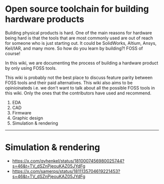 # Open source toolchain for building hardware products

Building physical products is hard.
One of the main reasons for hardware being hard is that the tools that are most commonly used are out of reach for someone who is just starting out. It could be SolidWorks, Altium, Ansys, Keil/IAR, and many more.
So how do you learn by building?! FOSS of course!

In this wiki, we are documenting the process of building a hardware product by only using FOSS tools. 

This wiki is probably not the best place to discuss feature parity between FOSS tools and their paid alternatives. This wiki also aims to be opinioinateds i.e. we don't want to talk about all the possible FOSS tools in this wiki. Only the ones that the contributors have used and recommend.


1. EDA
2. CAD
3. Firmware
4. Graphic design
5. Simulation & rendering

---

# Simulation & rendering

- https://x.com/qvhenkel/status/1810007456980025744?s=46&t=TV_dSZnPjeouKAZ05JYdFg
- https://x.com/samerps/status/1811135704619221453?s=46&t=TV_dSZnPjeouKAZ05JYdFg

